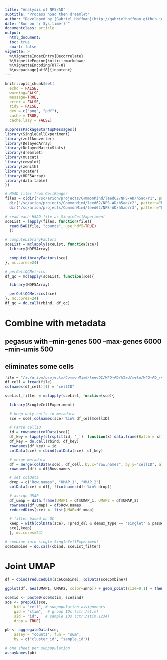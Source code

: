```yaml
---
title: "Analysis of NPS/AD"
subtitle: 'Process h5ad then dreamlet'
author: "Developed by [Gabriel Hoffman](http://gabrielhoffman.github.io/)"
date: "Run on `r Sys.time()`"
documentclass: article
output: 
  html_document:
  toc: true
  smart: false
vignette: >
  %\VignetteIndexEntry{Decorrelate}
  %\VignetteEngine{knitr::rmarkdown}
  %\VignetteEncoding{UTF-8}
  %\usepackage[utf8]{inputenc}
---
```



<!--- 

cd /hpc/users/hoffmg01/work/nps_ad
R
# rm -rf analysis_1_cache/

system("ml git; git pull")
rmarkdown::render("analysis_1.Rmd");


# https://hoffmg01.u.hpc.mssm.edu/nps_ad/

--->



```r
knitr::opts_chunk$set(
  echo = FALSE,
  warning=FALSE,
  message=TRUE,
  error = FALSE,
  tidy = FALSE,
  dev = c("png", "pdf"),
  cache = TRUE,
  cache.lazy = FALSE)
```

```r
suppressPackageStartupMessages({
library(SingleCellExperiment)
library(zellkonverter)
library(DelayedArray)
library(DelayedMatrixStats)
library(dreamlet)
library(muscat)
library(cowplot)
library(zenith)
library(scater)
library(HDF5Array)
library(data.table)
})
```

```r
# H5AD files from CellRanger
files = c(dir("/sc/arion/projects/CommonMind/leed62/NPS-AD/h5ad/r1", pattern="h5ad", full.names=TRUE, recursive=TRUE),
  dir("/sc/arion/projects/CommonMind/leed62/NPS-AD/h5ad/r2", pattern="h5ad", full.names=TRUE, recursive=TRUE),
  dir("/sc/arion/projects/CommonMind/leed62/NPS-AD/h5ad/r3", pattern="h5ad", full.names=TRUE, recursive=TRUE))

# read each H5AD file as SingleCellExperiment
sceList = lapply(files, function(file){
  readH5AD(file, "counts", use_hdf5=TRUE)
  })
```

```r
# computeLibraryFactors
sceList = mclapply(sceList, function(sce){
  library(HDF5Array)

  computeLibraryFactors(sce)
}, mc.cores=24)

# perCellQCMetrics
df_qc = mclapply(sceList, function(sce){

  library(HDF5Array)

  perCellQCMetrics(sce)
}, mc.cores=24)
df_qc = do.call(rbind, df_qc)
```

# Combine with metadata
## pegasus with --min-genes 500 --max-genes 6000 --min-umis 500
## eliminates some cells
```r
file = "/sc/arion/projects/CommonMind/leed62/NPS-AD/h5ad/meta/NPS-AD_roundMerged_meta.csv"
df_cell = fread(file)
colnames(df_cell)[1] = "cellID"

sceList_filter = mclapply(sceList, function(sce){

  library(SingleCellExperiment)

  # keep only cells in metadata
  sce = sce[,colnames(sce) %in% df_cell$cellID]

  # Parse cellID
  id = rownames(colData(sce))
  df_key = lapply(strsplit(id, '_'), function(x) data.frame(Batch = x[1], Donor = x[2], barcode = x[3]))
  df_key = do.call(rbind, df_key)
  rownames(df_key) = id
  colData(sce) = cbind(colData(sce), df_key)

  # merge metadata
  df = merge(colData(sce), df_cell, by.x="row.names", by.y="cellID", all.x=TRUE)
  rownames(df) = df$Row.names

  # set colData
  drop = c("Row.names", "UMAP_1", "UMAP_2")
  colData(sce) = df[, !(colnames(df) %in% drop)]

  # assign UMAP
  df_umap = data.frame(UMAP1 = df$UMAP_1, UMAP2 = df$UMAP_2)
  rownames(df_umap) = df$Row.names
  reducedDims(sce) <- list(UMAP=df_umap)

  # filter based on QC
  keep = with(colData(sce), !pred_dbl & demux_type == 'singlet' & passed_qc)
  sce[,keep]
  }, mc.cores=24)
```

```r
# combine into single SingleCellExperiment
sceCombine = do.call(cbind, sceList_filter)    
```


# Joint UMAP
```r
df = cbind(reducedDim(sceCombine), colData(sceCombine))
 
ggplot(df, aes(UMAP1, UMAP2, color=anno)) + geom_point(size=0.1) + theme_classic() + theme(aspect.ratio=1)
```

```r
sce$id <- paste0(sce$stim, sce$ind)
sce <- prepSCE(sce, 
    kid = "cell", # subpopulation assignments
    gid = "stim",  # group IDs (ctrl/stim)
    sid = "id",   # sample IDs (ctrl/stim.1234)
    drop = TRUE)

pb <- aggregateData(sce,
    assay = "counts", fun = "sum",
    by = c("cluster_id", "sample_id"))

# one sheet per subpopulation
assayNames(pb)
```
























